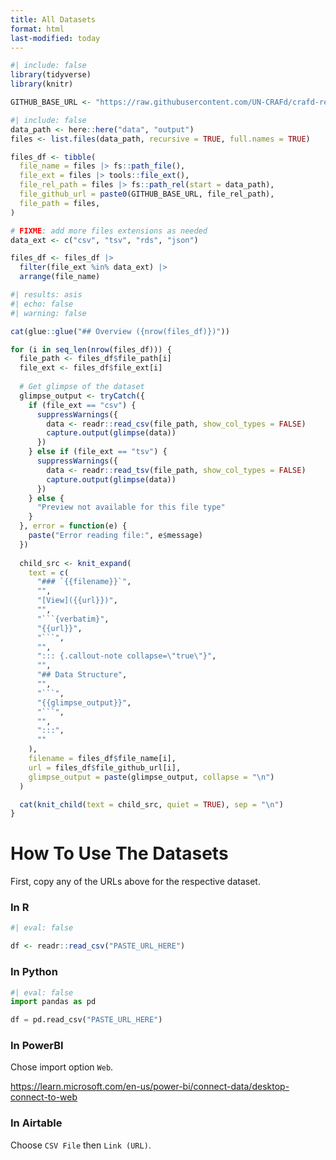 ```yaml
---
title: All Datasets
format: html
last-modified: today
---
```




```r
#| include: false
library(tidyverse)
library(knitr)

GITHUB_BASE_URL <- "https://raw.githubusercontent.com/UN-CRAFd/crafd-reference-datasets/refs/heads/main/data/output/"
```

```r
#| include: false
data_path <- here::here("data", "output")
files <- list.files(data_path, recursive = TRUE, full.names = TRUE)

files_df <- tibble(
  file_name = files |> fs::path_file(),
  file_ext = files |> tools::file_ext(),
  file_rel_path = files |> fs::path_rel(start = data_path),
  file_github_url = paste0(GITHUB_BASE_URL, file_rel_path),
  file_path = files,
)

# FIXME: add more files extensions as needed
data_ext <- c("csv", "tsv", "rds", "json")

files_df <- files_df |>
  filter(file_ext %in% data_ext) |>
  arrange(file_name)
```

```r
#| results: asis
#| echo: false
#| warning: false

cat(glue::glue("## Overview ({nrow(files_df)})"))

for (i in seq_len(nrow(files_df))) {
  file_path <- files_df$file_path[i]
  file_ext <- files_df$file_ext[i]
  
  # Get glimpse of the dataset
  glimpse_output <- tryCatch({
    if (file_ext == "csv") {
      suppressWarnings({
        data <- readr::read_csv(file_path, show_col_types = FALSE)
        capture.output(glimpse(data))
      })
    } else if (file_ext == "tsv") {
      suppressWarnings({
        data <- readr::read_tsv(file_path, show_col_types = FALSE)
        capture.output(glimpse(data))
      })
    } else {
      "Preview not available for this file type"
    }
  }, error = function(e) {
    paste("Error reading file:", e$message)
  })
  
  child_src <- knit_expand(
    text = c(
      "### `{{filename}}`",
      "",
      "[View]({{url}})",
      "",
      "```{verbatim}",
      "{{url}}",
      "```",
      "",
      "::: {.callout-note collapse=\"true\"}",
      "",
      "## Data Structure",
      "",
      "```",
      "{{glimpse_output}}",
      "```",
      "",
      ":::",
      ""
    ),
    filename = files_df$file_name[i],
    url = files_df$file_github_url[i],
    glimpse_output = paste(glimpse_output, collapse = "\n")
  )

  cat(knit_child(text = child_src, quiet = TRUE), sep = "\n")
}
```

# How To Use The Datasets

First, copy any of the URLs above for the respective dataset.

### In R

```r
#| eval: false

df <- readr::read_csv("PASTE_URL_HERE")
```

### In Python

```python
#| eval: false
import pandas as pd

df = pd.read_csv("PASTE_URL_HERE")
```

### In PowerBI

Chose import option `Web`.

<https://learn.microsoft.com/en-us/power-bi/connect-data/desktop-connect-to-web>

### In Airtable

Choose `CSV File` then `Link (URL)`.
